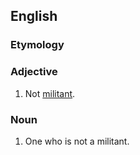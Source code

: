 ==English==

===Etymology===
{{prefix|non|militant}}

===Adjective===
{{en-adj}}
# Not [[militant]].

===Noun===
{{en-noun}}

# One who is not a militant.